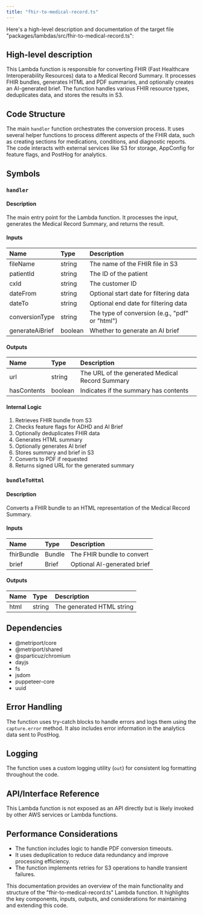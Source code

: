 ```yaml
---
title: "fhir-to-medical-record.ts"
---
```


Here's a high-level description and documentation of the target file "packages/lambdas/src/fhir-to-medical-record.ts":

## High-level description
This Lambda function is responsible for converting FHIR (Fast Healthcare Interoperability Resources) data to a Medical Record Summary. It processes FHIR bundles, generates HTML and PDF summaries, and optionally creates an AI-generated brief. The function handles various FHIR resource types, deduplicates data, and stores the results in S3.

## Code Structure
The main `handler` function orchestrates the conversion process. It uses several helper functions to process different aspects of the FHIR data, such as creating sections for medications, conditions, and diagnostic reports. The code interacts with external services like S3 for storage, AppConfig for feature flags, and PostHog for analytics.

## Symbols

### `handler`
#### Description
The main entry point for the Lambda function. It processes the input, generates the Medical Record Summary, and returns the result.

#### Inputs
| Name | Type | Description |
|:-----|:-----|:------------|
| fileName | string | The name of the FHIR file in S3 |
| patientId | string | The ID of the patient |
| cxId | string | The customer ID |
| dateFrom | string | Optional start date for filtering data |
| dateTo | string | Optional end date for filtering data |
| conversionType | string | The type of conversion (e.g., "pdf" or "html") |
| generateAiBrief | boolean | Whether to generate an AI brief |

#### Outputs
| Name | Type | Description |
|:-----|:-----|:------------|
| url | string | The URL of the generated Medical Record Summary |
| hasContents | boolean | Indicates if the summary has contents |

#### Internal Logic
1. Retrieves FHIR bundle from S3
2. Checks feature flags for ADHD and AI Brief
3. Optionally deduplicates FHIR data
4. Generates HTML summary
5. Optionally generates AI brief
6. Stores summary and brief in S3
7. Converts to PDF if requested
8. Returns signed URL for the generated summary

### `bundleToHtml`
#### Description
Converts a FHIR bundle to an HTML representation of the Medical Record Summary.

#### Inputs
| Name | Type | Description |
|:-----|:-----|:------------|
| fhirBundle | Bundle | The FHIR bundle to convert |
| brief | Brief | Optional AI-generated brief |

#### Outputs
| Name | Type | Description |
|:-----|:-----|:------------|
| html | string | The generated HTML string |

## Dependencies
- @metriport/core
- @metriport/shared
- @sparticuz/chromium
- dayjs
- fs
- jsdom
- puppeteer-core
- uuid

## Error Handling
The function uses try-catch blocks to handle errors and logs them using the `capture.error` method. It also includes error information in the analytics data sent to PostHog.

## Logging
The function uses a custom logging utility (`out`) for consistent log formatting throughout the code.

## API/Interface Reference
This Lambda function is not exposed as an API directly but is likely invoked by other AWS services or Lambda functions.

## Performance Considerations
- The function includes logic to handle PDF conversion timeouts.
- It uses deduplication to reduce data redundancy and improve processing efficiency.
- The function implements retries for S3 operations to handle transient failures.

This documentation provides an overview of the main functionality and structure of the "fhir-to-medical-record.ts" Lambda function. It highlights the key components, inputs, outputs, and considerations for maintaining and extending this code.